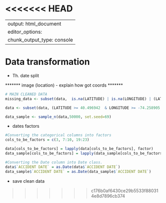 <<<<<<< HEAD
=======
---
output: html_document
editor_options: 
chunk_output_type: console
---

# Data transformation

- Th. date split


******* image (location) - explain how got coords *******


```r
# MAIN CLEANED DATA
missing_data <- subset(data,  is.na(LATITUDE) | is.na(LONGITUDE) | (LATITUDE >= 40.496942  & LONGITUDE >= -74.258905 & LATITUDE <= 40.882507  & LONGITUDE <= -73.789791))

data <- subset(data, (LATITUDE >= 40.496942  & LONGITUDE >= -74.258905 & LATITUDE <= 40.882507  & LONGITUDE <= -73.789791))
```

```r
data_sample <- sample_n(data,50000, set.seed=69)
```


- dates factors

```r
#Converting the categorical columns into factors
cols_to_be_factors = c(3, 7:10, 19:23)

data[cols_to_be_factors] = lapply(data[cols_to_be_factors], factor)
data_sample[cols_to_be_factors] = lapply(data_sample[cols_to_be_factors], factor)
```

```r
#Converting the Date column into Date class.
data$`ACCIDENT DATE` = as.Date(data$`ACCIDENT DATE`)
data_sample$`ACCIDENT DATE` = as.Date(data_sample$`ACCIDENT DATE`)
```

- save clean data




>>>>>>> c176b0af6430ce29b5533f880314e8d7896cb374
